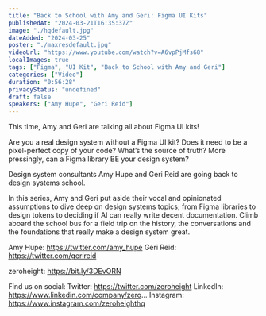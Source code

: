 ```yaml
---
title: "Back to School with Amy and Geri: Figma UI Kits"
publishedAt: "2024-03-21T16:35:37Z"
image: "./hqdefault.jpg"
dateAdded: "2024-03-25"
poster: "./maxresdefault.jpg"
videoUrl: "https://www.youtube.com/watch?v=A6vpPjMfs68"
localImages: true
tags: ["Figma", "UI Kit", "Back to School with Amy and Geri"]
categories: ["Video"]
duration: "0:56:28"
privacyStatus: "undefined"
draft: false
speakers: ["Amy Hupe", "Geri Reid"]
---
```

This time, Amy and Geri are talking all about Figma UI kits!

Are you a real design system without a Figma UI kit? Does it need to be a pixel-perfect copy of your code? What’s the source of truth? More pressingly, can a Figma library BE your design system? 

Design system consultants Amy Hupe and Geri Reid are going back to design systems school.

In this series, Amy and Geri put aside their vocal and opinionated assumptions to dive deep on design systems topics; from Figma libraries to design tokens to deciding if AI can really write decent documentation. Climb aboard the school bus for a field trip on the history, the conversations and the foundations that really make a design system great.

Amy Hupe: https://twitter.com/amy_hupe
Geri Reid: https://twitter.com/gerireid

zeroheight: https://bit.ly/3DEvORN

Find us on social:
Twitter: https://twitter.com/zeroheight
LinkedIn: https://www.linkedin.com/company/zero...
Instagram: https://www.instagram.com/zeroheighthq
